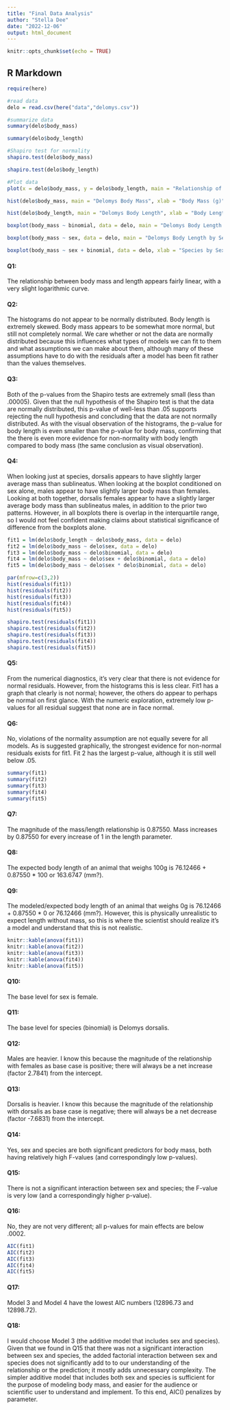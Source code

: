 ```yaml
---
title: "Final Data Analysis"
author: "Stella Dee"
date: "2022-12-06"
output: html_document
---
```


```r
knitr::opts_chunk$set(echo = TRUE)
```

## R Markdown
```r
require(here)

#read data
delo = read.csv(here("data","delomys.csv"))

#summarize data
summary(delo$body_mass)

summary(delo$body_length)

#Shapiro test for normality 
shapiro.test(delo$body_mass)

shapiro.test(delo$body_length)

```

```r
#Plot data
plot(x = delo$body_mass, y = delo$body_length, main = "Relationship of Delomys Physical Metrics", xlab = "Body Length", ylab = "Body Mass (g)")
```

```r
hist(delo$body_mass, main = "Delomys Body Mass", xlab = "Body Mass (g)", breaks = 10)
```

```r
hist(delo$body_length, main = "Delomys Body Length", xlab = "Body Length", breaks = 7)
```

```r
boxplot(body_mass ~ binomial, data = delo, main = "Delomys Body Length by Species", xlab = "Species", ylab = "Body Mass (g)")
```

```r
boxplot(body_mass ~ sex, data = delo, main = "Delomys Body Length by Sex", xlab = "Sex", ylab = "Body Mass (g)")
```

```r

boxplot(body_mass ~ sex + binomial, data = delo, xlab = "Species by Sex", ylab = "Body Mass (g)")
```

#### Q1: 

The relationship between body mass and length appears fairly linear, with a very slight logarithmic curve. 

#### Q2: 

The histograms do not appear to be normally distributed. Body length is extremely skewed. Body mass appears to be somewhat more normal, but still not completely normal. We care whether or not the data are normally distributed because this influences what types of models we can fit to them and what assumptions we can make about them, although many of these assumptions have to do with the residuals after a model has been fit rather than the values themselves. 

#### Q3: 

Both of the p-values from the Shapiro tests are extremely small (less than .00005). Given that the null hypothesis of the Shapiro test is that the data are normally distributed, this p-value of well-less than .05 supports rejecting the null hypothesis and concluding that the data are not normally distributed. As with the visual observation of the histograms, the p-value for body length is even smaller than the p-value for body mass, confirming that the there is even more evidence for non-normality with body length compared to body mass (the same conclusion as visual observation).

#### Q4: 

When looking just at species, dorsalis appears to have slightly larger average mass than sublineatus. When looking at the boxplot conditioned on sex alone, males appear to have slightly larger body mass than females. Looking at both together, dorsalis females appear to have a slightly larger average body mass than sublineatus males, in addition to the prior two patterns. However, in all boxplots there is overlap in the interquartile range, so I would not feel confident making claims about statistical significance of difference from the boxplots alone. 

```r

fit1 = lm(delo$body_length ~ delo$body_mass, data = delo)
fit2 = lm(delo$body_mass ~ delo$sex, data = delo)
fit3 = lm(delo$body_mass ~ delo$binomial, data = delo)
fit4 = lm(delo$body_mass ~ delo$sex + delo$binomial, data = delo)
fit5 = lm(delo$body_mass ~ delo$sex * delo$binomial, data = delo)

```

```r
par(mfrow=c(3,2))
hist(residuals(fit1))
hist(residuals(fit2))
hist(residuals(fit3))
hist(residuals(fit4))
hist(residuals(fit5))
```
```r
shapiro.test(residuals(fit1))
shapiro.test(residuals(fit2))
shapiro.test(residuals(fit3))
shapiro.test(residuals(fit4))
shapiro.test(residuals(fit5))
```


#### Q5: 

From the numerical diagnostics, it's very clear that there is not evidence for normal residuals. However, from the histograms this is less clear. Fit1 has a graph that clearly is not normal; however, the others do appear to perhaps be normal on first glance. With the numeric exploration, extremely low p-values for all residual suggest that none are in face normal.  


#### Q6: 

No, violations of the normality assumption are not equally severe for all models. As is suggested graphically, the strongest evidence for non-normal residuals exists for fit1. Fit 2 has the largest p-value, although it is still well below .05. 

```r
summary(fit1)
summary(fit2)
summary(fit3)
summary(fit4)
summary(fit5)
```

#### Q7: 
The magnitude of the mass/length relationship is 0.87550. Mass increases by 0.87550 for every increase of 1 in the length parameter. 

#### Q8: 

The expected body length of an animal that weighs 100g is 76.12466 + 0.87550 * 100 or 163.6747 (mm?).

#### Q9: 

The modeled/expected body length of an animal that weighs 0g is 76.12466 + 0.87550 * 0 or 76.12466 (mm?). However, this is physically unrealistic to expect length without mass, so this is where the scientist should realize it's a model and understand that this is not realistic. 

```r

knitr::kable(anova(fit1))
knitr::kable(anova(fit2))
knitr::kable(anova(fit3))
knitr::kable(anova(fit4))
knitr::kable(anova(fit5))


```
#### Q10: 

The base level for sex is female. 

#### Q11: 

The base level for species (binomial) is Delomys dorsalis. 

#### Q12: 

Males are heavier. I know this because the magnitude of the relationship with females as base case is positive; there will always be a net increase (factor 2.7841) from the intercept. 

#### Q13: 

Dorsalis is heavier. I know this because the magnitude of the relationship with dorsalis as base case is negative; there will always be a net decrease (factor -7.6831) from the intercept.


#### Q14: 

Yes, sex and species are both significant predictors for body mass, both having relatively high F-values (and correspondingly low p-values). 

#### Q15: 

There is not a significant interaction between sex and species; the F-value is very low (and a correspondingly higher p-value). 

#### Q16: 

No, they are not very different; all p-values for main effects are below .0002.

```r
AIC(fit1)
AIC(fit2)
AIC(fit3)
AIC(fit4)
AIC(fit5)
```


#### Q17: 

Model 3 and Model 4 have the lowest AIC numbers (12896.73 and 12898.72).

#### Q18: 

I would choose Model 3 (the additive model that includes sex and species). Given that we found in Q15 that there was not a significant interaction between sex and species, the added factorial interaction between sex and species does not significantly add to to our understanding of the relationship or the prediction; it mostly adds unnecessary complexity. The simpler additive model that includes both sex and species is sufficient for the purpose of modeling body mass, and easier for the audience or scientific user to understand and implement. To this end, AIC() penalizes by parameter. 